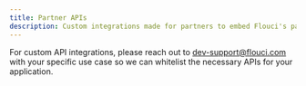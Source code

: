 ```yaml
---
title: Partner APIs
description: Custom integrations made for partners to embed Flouci's payment systems in their apps
---
```



For custom API integrations, please reach out to dev-support@flouci.com with your specific use case so we can whitelist the necessary APIs for your application.

